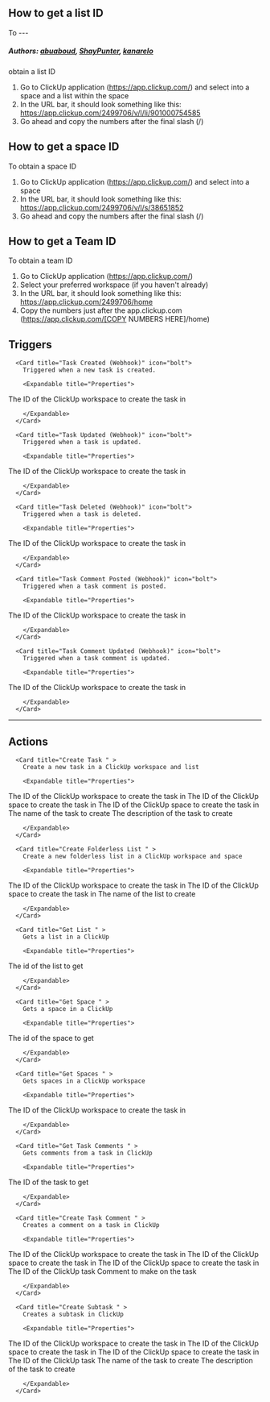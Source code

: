 ## How to get a list ID

To ---

##### Authors: [abuaboud](https://github.com/abuaboud), [ShayPunter](https://github.com/ShayPunter), [kanarelo](https://github.com/kanarelo)
obtain a list ID

1. Go to ClickUp application (https://app.clickup.com/) and select into a space and a list within the space
2. In the URL bar, it should look something like this: https://app.clickup.com/2499706/v/l/li/901000754585
3. Go ahead and copy the numbers after the final slash (/)

## How to get a space ID

To obtain a space ID

1. Go to ClickUp application (https://app.clickup.com/) and select into a space
2. In the URL bar, it should look something like this: https://app.clickup.com/2499706/v/l/s/38651852
3. Go ahead and copy the numbers after the final slash (/)

## How to get a Team ID

To obtain a team ID

1. Go to ClickUp application (https://app.clickup.com/)
2. Select your preferred workspace (if you haven't already)
2. In the URL bar, it should look something like this: https://app.clickup.com/2499706/home
3. Copy the numbers just after the app.clickup.com (https://app.clickup.com/[COPY NUMBERS HERE]/home)



## Triggers


      <Card title="Task Created (Webhook)" icon="bolt">
        Triggered when a new task is created.

        <Expandable title="Properties">
          
<ResponseField name="Authentication" required type="Oauth2">

</ResponseField>
            
<ResponseField name="Workspace" required type="Dropdown">
The ID of the ClickUp workspace to create the task in
</ResponseField>
              
        </Expandable>
      </Card>
  
      <Card title="Task Updated (Webhook)" icon="bolt">
        Triggered when a task is updated.

        <Expandable title="Properties">
          
<ResponseField name="Authentication" required type="Oauth2">

</ResponseField>
            
<ResponseField name="Workspace" required type="Dropdown">
The ID of the ClickUp workspace to create the task in
</ResponseField>
              
        </Expandable>
      </Card>
  
      <Card title="Task Deleted (Webhook)" icon="bolt">
        Triggered when a task is deleted.

        <Expandable title="Properties">
          
<ResponseField name="Authentication" required type="Oauth2">

</ResponseField>
            
<ResponseField name="Workspace" required type="Dropdown">
The ID of the ClickUp workspace to create the task in
</ResponseField>
              
        </Expandable>
      </Card>
  
      <Card title="Task Comment Posted (Webhook)" icon="bolt">
        Triggered when a task comment is posted.

        <Expandable title="Properties">
          
<ResponseField name="Authentication" required type="Oauth2">

</ResponseField>
            
<ResponseField name="Workspace" required type="Dropdown">
The ID of the ClickUp workspace to create the task in
</ResponseField>
              
        </Expandable>
      </Card>
  
      <Card title="Task Comment Updated (Webhook)" icon="bolt">
        Triggered when a task comment is updated.

        <Expandable title="Properties">
          
<ResponseField name="Authentication" required type="Oauth2">

</ResponseField>
            
<ResponseField name="Workspace" required type="Dropdown">
The ID of the ClickUp workspace to create the task in
</ResponseField>
              
        </Expandable>
      </Card>
  

---

## Actions


      <Card title="Create Task " >
        Create a new task in a ClickUp workspace and list

        <Expandable title="Properties">
          
<ResponseField name="Authentication" required type="Oauth2">

</ResponseField>
            
<ResponseField name="Workspace" required type="Dropdown">
The ID of the ClickUp workspace to create the task in
</ResponseField>
            
<ResponseField name="Space" required type="Dropdown">
The ID of the ClickUp space to create the task in
</ResponseField>
            
<ResponseField name="List" required type="Dropdown">
The ID of the ClickUp space to create the task in
</ResponseField>
            
<ResponseField name="Task Name" required type="Short_text">
The name of the task to create
</ResponseField>
            
<ResponseField name="Task Description" required type="Long_text">
The description of the task to create
</ResponseField>
              
        </Expandable>
      </Card>
  
      <Card title="Create Folderless List " >
        Create a new folderless list in a ClickUp workspace and space

        <Expandable title="Properties">
          
<ResponseField name="Authentication" required type="Oauth2">

</ResponseField>
            
<ResponseField name="Workspace" required type="Dropdown">
The ID of the ClickUp workspace to create the task in
</ResponseField>
            
<ResponseField name="Space" required type="Dropdown">
The ID of the ClickUp space to create the task in
</ResponseField>
            
<ResponseField name="List Name" required type="Short_text">
The name of the list to create
</ResponseField>
              
        </Expandable>
      </Card>
  
      <Card title="Get List " >
        Gets a list in a ClickUp

        <Expandable title="Properties">
          
<ResponseField name="Authentication" required type="Oauth2">

</ResponseField>
            
<ResponseField name="List ID" required type="Short_text">
The id of the list to get
</ResponseField>
              
        </Expandable>
      </Card>
  
      <Card title="Get Space " >
        Gets a space in a ClickUp

        <Expandable title="Properties">
          
<ResponseField name="Authentication" required type="Oauth2">

</ResponseField>
            
<ResponseField name="Space ID" required type="Short_text">
The id of the space to get
</ResponseField>
              
        </Expandable>
      </Card>
  
      <Card title="Get Spaces " >
        Gets spaces in a ClickUp workspace

        <Expandable title="Properties">
          
<ResponseField name="Authentication" required type="Oauth2">

</ResponseField>
            
<ResponseField name="Workspace" required type="Dropdown">
The ID of the ClickUp workspace to create the task in
</ResponseField>
              
        </Expandable>
      </Card>
  
      <Card title="Get Task Comments " >
        Gets comments from a task in ClickUp

        <Expandable title="Properties">
          
<ResponseField name="Authentication" required type="Oauth2">

</ResponseField>
            
<ResponseField name="Task ID" required type="Short_text">
The ID of the task to get
</ResponseField>
              
        </Expandable>
      </Card>
  
      <Card title="Create Task Comment " >
        Creates a comment on a task in ClickUp

        <Expandable title="Properties">
          
<ResponseField name="Authentication" required type="Oauth2">

</ResponseField>
            
<ResponseField name="Workspace" required type="Dropdown">
The ID of the ClickUp workspace to create the task in
</ResponseField>
            
<ResponseField name="Space" required type="Dropdown">
The ID of the ClickUp space to create the task in
</ResponseField>
            
<ResponseField name="List" required type="Dropdown">
The ID of the ClickUp space to create the task in
</ResponseField>
            
<ResponseField name="Task Id" required type="Dropdown">
The ID of the ClickUp task
</ResponseField>
            
<ResponseField name="Comment" required type="Long_text">
Comment to make on the task
</ResponseField>
              
        </Expandable>
      </Card>
  
      <Card title="Create Subtask " >
        Creates a subtask in ClickUp

        <Expandable title="Properties">
          
<ResponseField name="Authentication" required type="Oauth2">

</ResponseField>
            
<ResponseField name="Workspace" required type="Dropdown">
The ID of the ClickUp workspace to create the task in
</ResponseField>
            
<ResponseField name="Space" required type="Dropdown">
The ID of the ClickUp space to create the task in
</ResponseField>
            
<ResponseField name="List" required type="Dropdown">
The ID of the ClickUp space to create the task in
</ResponseField>
            
<ResponseField name="Task Id" required type="Dropdown">
The ID of the ClickUp task
</ResponseField>
            
<ResponseField name="Task Name" required type="Short_text">
The name of the task to create
</ResponseField>
            
<ResponseField name="Task Description" required type="Long_text">
The description of the task to create
</ResponseField>
              
        </Expandable>
      </Card>
  
